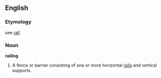 {{cleanup}}

==English==

===Etymology===

see [[rail]]

===Noun===

'''railing'''

# A fence or barrier consisting of one or more horizontal [[rail]]s and vertical supports.